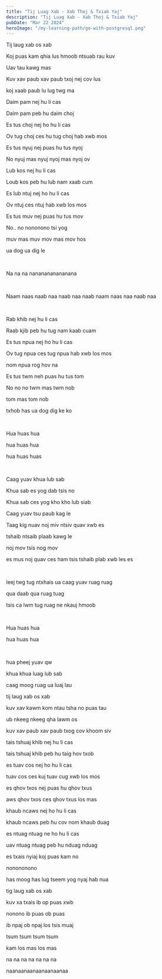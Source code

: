 ```yaml
---
title: "Tij Luag Xab - Xab Thoj & Txiab Yaj"
description: "Tij Luag Xab - Xab Thoj & Txiab Yaj"
pubDate: "Mar 22 2024"
heroImage: "/my-learning-path/go-with-postgresql.png"
---
```


Tij laug xab os xab

Koj puas kam qhia lus hmoob ntsuab rau kuv

Uav tau kawg mas

Kuv xav paub xav paub txoj nej cov lus

koj xaab paub lu lug twg ma

Daim pam nej hu li cas

Daim pam peb hu daim choj

Es tus choj nej ho hu li cas

Ov tug choj ces hu tug choj hab xwb mos

Es tus nyuj nej puas hu tus nyoj

No nyuj mas nyuj nyoj mas nyoj ov

Lub kos nej hu li cas

Loub kos peb hu lub nam xaab cum

Es lub ntuj nej ho hu li cas

Ov ntuj ces ntuj hab xwb los mos

Es tus muv nej puas hu tus mov

No.. no nononono tsi yog

muv mas muv mov mas mov hos

ua dog ua dig le

<br />

Na na na nananananananana

<br />

Naam naas naab naa naab naa naab naam naas naa naab naa

<br />

Rab khib nej hu li cas

Raab kjib peb hu tug nam kaab cuam

Es tus npua nej ho hu li cas

Ov tug npua ces tug npua hab xwb los mos

nom npua rog hov na

Es tus twm neh puas hu tus tom

No no no twm mas twm nob

tom mas tom nob

txhob has ua dog dig ke ko

<br />

Hua huas hua

hua huas hua

hua huas huas

<br />

Caag yuav khua lub sab

Khua sab es yog dab tsis no

Khua sab ces yog kho kho lub siab

Caag yuav tsu paub kag le

Taag kig nuav noj miv ntsiv quav xwb es

tshaib ntsaib plaab kawg le

noj mov tsis nog mov

es mus noj quav ces ham tsis tshaib plab xwb les es

<br />

leej twg tug ntxhais ua caag yuav ruag ruag

qua daab qua ruag tuag

tsis ca lwm tug ruag ne nkauj hmoob

<br />

Hua huas hua

hua huas hua

<br />

hua pheej yuav qw

khua khua luag lub sab

caag moog ruag ua luaj lau

tij laug xab os xab

kuv xav kawm kom ntau tsha no puas tau

ub nkeeg nkeeg qha lawm os

kuv xav paub xav paub txog cov khoom siv

tais tshuaj khib nej hu li cas

tais tshuaj khib peb hu taig hov txob

es tuav cos nej ho hu li cas

tuav cos ces kuj tuav cug xwb los mos

es qhov txos nej puas hu qhov txus

aws qhov txos ces qhov txus los mas

khaub ncaws nej ho hu li cas

khaub ncaws peb hu cov nom khaub duag

es ntuag ntuag ne ho hu li cas

uav ntuag ntuag peb hu nduag nduag

es txais nyiaj koj puas kam no

nonononono

has moog has lug tseem yog nyaj hab nua

tig laug xab os xab

kuv xa txais ib op puas xwb

nonono ib puas ob puas

ib npaj ob npaj los tsis muaj

tsum tsum tsum tsum

kam los mas los mas

na na na na na na na

naanaanaanaanaanaanaa
